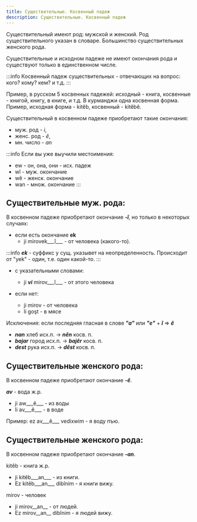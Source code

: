 ```yaml
---
title: Существительные. Косвенный падеж
description: Существительные. Косвенный падеж
---
```


Существительный имеют род: мужской и женский. Род существительного указан в словаре. Большинство существительных женского рода.

Существительные и исходном падеже не имеют окончания рода и существуют только в единственном числе.

:::info
Косвенный падеж существительных - отвечающих на вопрос: кого? кому? кем? и т.д.
:::

Пример, в русском 5 косвенных падежей: исходный - книга, косвенные - книгой, книгу, в книге, и т.д. В курманджи одна косвенная форма. Пример, исходная форма - kitêb, косвенный - kitêbê.

Существительный в косвенном падеже приобретают такие окончания:

* муж. род - *i*,
* женс. род - *ê*,
* мн. число - *an*

:::info
Если вы уже выучили местоимения:

* ew - он, она, они - исх. падеж
* wî - муж. окончание
* wê - женск. окончание
* wan - множ. окончание
:::


## Существительные муж. рода:

В косвенном падеже приобретают окончание ___-î___, но только в некоторых случаях:

* если есть окончание __ek__
    * ji mirovek___î___ - от человека (какого-то).

:::info
___ek___ - суффикс у сущ. указывет на неопределенность. Происходит от "yek" - один, т.е. один какой-то.
:::


* с указательными словами:
    - ji ___vi___ mirov___î___ - от этого человека

* если нет:
    - ji mirov - от человека
    - li goşt - в мясе

Исключения: если последняя гласная в слове ___"а"___ или ___"e"___ + ___î___ => ___ê___

* ___nan___ хлеб исх.п. -> ___nên___ косв. п.
* ___bajar___ город исх.п. -> ___bajêr___ косв. п.
* ___dest___ рука исх.п. -> ___dêst___ косв. п.

## Существительные женского рода:

В косвенном падеже приобретают окончание ___-ê___.

***av*** - вода ж.р.
* ji aw___ê___ - из воды
* li av___ê___ - в воде

Пример: ez av___ê___ vedixwim - я воду пъю.

## Существительные женского рода:

В косвенном падеже приобретают окончание ___-an___.

kitêb - книга ж.р.
* ji kitêb___an___ - из книги.
* Ez kitêb___an___ dibînim - я книги вижу.

mirov - человек
* ji mirov__an__ - от людей.
* Ez mirov__an__ dibînim - я людей вижу.